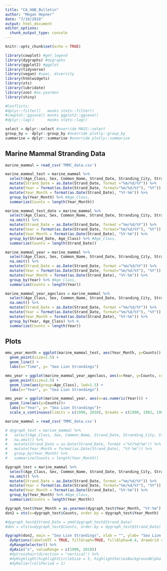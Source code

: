 ```yaml
---
title: "CA_HAB_Bulletin"
author: "Megan Hepner"
date: "7/19/2018"
output: html_document
editor_options: 
  chunk_output_type: console
---
```


```r
knitr::opts_chunk$set(echo = TRUE)

library(cowplot) #get_legend 
library(dygraphs) #dygraphs 
library(ggplot2) #ggplot
library(tidyverse)
library(vegan) #spec, diversity
library(htmlwidgets)
library(xts)
library(lubridate) 
library(zoo) #as.yearmon
library(shiny)

#Conflicts: 
#dplyr::filter()   masks stats::filter()
#cowplot::ggsave() masks ggplot2::ggsave()
#dplyr::lag()      masks stats::lag()

select = dplyr::select #override MASS::select 
group_by =  dplyr::group_by #override plotly::group_by
summarise = dplyr::summarise #override plotly::summarise
```

## Marine Mammal Stranding Data

```r

marine_mammal = read_csv('TMMC_data.csv')

marine_mammal_test = marine_mammal %>%
  select(Age_Class, Sex, Common_Name, Strand_Date, Stranding_City, Stranding_County,Stranding_Locality,Latitude, Longitude, Disposition) %>%
  mutate(Strand_Date = as.Date(Strand_Date, format ="%m/%d/%Y")) %>%
  mutate(Year = format(as.Date(Strand_Date, format="%m/%d/%Y"), "%Y")) %>% 
  mutate(Year_Month = format(as.Date(Strand_Date), "%Y-%m")) %>% 
  group_by(Year_Month) %>% #Age_Class, 
  summarize(Counts = length(Year_Month))

marine_mammal_test_date = marine_mammal %>%
  select(Age_Class, Sex, Common_Name, Strand_Date, Stranding_City, Stranding_County,Stranding_Locality,Latitude, Longitude, Disposition) %>%
  na.omit() %>%
  mutate(Strand_Date = as.Date(Strand_Date, format ="%m/%d/%Y")) %>%
  mutate(Year = format(as.Date(Strand_Date, format="%m/%d/%Y"), "%Y")) %>% 
  mutate(Year_Month = format(as.Date(Strand_Date), "%Y-%m")) %>% 
  group_by(Strand_Date, Age_Class) %>% #Age_Class, 
  summarize(Counts = length(Strand_Date))

marine_mammal_year = marine_mammal %>%
  select(Age_Class, Sex, Common_Name, Strand_Date, Stranding_City, Stranding_County,Stranding_Locality,Latitude, Longitude, Disposition) %>%
  na.omit() %>%
  mutate(Strand_Date = as.Date(Strand_Date, format ="%m/%d/%Y")) %>%
  mutate(Year = format(as.Date(Strand_Date, format="%m/%d/%Y"), "%Y")) %>% 
  mutate(Year_Month = format(as.Date(Strand_Date), "%Y-%m")) %>% 
  group_by(Year) %>% #Age_Class, 
  summarize(Counts = length(Year))

marine_mammal_year_ageclass = marine_mammal %>%
  select(Age_Class, Sex, Common_Name, Strand_Date, Stranding_City, Stranding_County,Stranding_Locality,Latitude, Longitude, Disposition) %>%
  na.omit() %>%
  mutate(Strand_Date = as.Date(Strand_Date, format ="%m/%d/%Y")) %>%
  mutate(Year = format(as.Date(Strand_Date, format="%m/%d/%Y"), "%Y")) %>% 
  mutate(Year_Month = format(as.Date(Strand_Date), "%Y-%m")) %>% 
  group_by(Year, Age_Class) %>% #, 
  summarize(Counts = length(Year))

```

## Plots

```r

mms_year_month = ggplot(marine_mammal_test, aes(Year_Month, y=Counts)) +
  geom_point(size=2.5) +
  geom_line() +
  labs(x="Time", y= "Sea Lion Strandings")

mms_year = ggplot(marine_mammal_year_ageclass, aes(x=Year, y=Counts, color=Age_Class)) +
  geom_point(size=2.5) +
  geom_line(aes(group=Age_Class), lwd=1.5) +
  labs(x="Year", y= "Sea Lion Strandings") 

mms_year = ggplot(marine_mammal_year, aes(x=as.numeric(Year))) +
  geom_line(aes(y=Counts))+
  labs(x="Year", y= "Sea Lion Strandings")+
  scale_x_continuous(limits = c(1990, 2018), breaks = c(1990, 1992, 1994, 1996, 1998,2000,2002,2004,2006,2008,2010,2012,2014,2016,2018)) 

```

```r

marine_mammal = read_csv('TMMC_data.csv')

# dygraph_test = marine_mammal %>%
#   select(Age_Class, Sex, Common_Name, Strand_Date, Stranding_City, Stranding_County,Stranding_Locality,Latitude, Longitude, Disposition) %>%
#   na.omit() %>%
#   mutate(Strand_Date = as.Date(Strand_Date, format ="%Y/%d/%m")) %>%
#   mutate(Year_Month = format(as.Date(Strand_Date), "%Y-%m")) %>% 
#   group_by(Year_Month) %>% 
#   summarize(Counts = length(Year_Month))

dygraph_test = marine_mammal %>%
  select(Age_Class, Sex, Common_Name, Strand_Date, Stranding_City, Stranding_County,Stranding_Locality,Latitude, Longitude, Disposition) %>%
  na.omit() %>%
  mutate(Strand_Date = as.Date(Strand_Date, format ="%m/%d/%Y")) %>%
  mutate(Year = format(as.Date(Strand_Date, format="%m/%d/%Y"), "%Y")) %>% 
  mutate(Year_Month = format(as.Date(Strand_Date), "%Y-%m")) %>% 
  group_by(Year_Month) %>% #Age_Class, 
  summarize(Counts = length(Year_Month))

dygraph_test$Year_Month = as.yearmon(dygraph_test$Year_Month, "%Y-%m")
don2 = xts(x=dygraph_test$Counts, order.by = dygraph_test$Year_Month)

#dygraph_test$Strand_Date = ymd(dygraph_test$Strand_Date) 
#don = xts(x=dygraph_test$Counts, order.by = dygraph_test$Strand_Date)

dygraph(don2, main = "Sea Lion Strandings", xlab = "", ylab= "Sea Lion Strandings") %>%
  dyOptions(labelsUTC = TRUE, fillGraph=TRUE, fillAlpha=0.4, drawGrid = T, drawPoints = T) %>% #colors="#D8AE5A"
  dyRangeSelector() %>%
  dyAxis("x", valueRange = c(1990, 2018))
  #dyCrosshair(direction = "vertical") %>%
  #dyHighlight(highlightCircleSize = 5, highlightSeriesBackgroundAlpha = 0.2, hideOnMouseOut = FALSE)  %>%
  #dyRoller(rollPeriod = 1)


```
